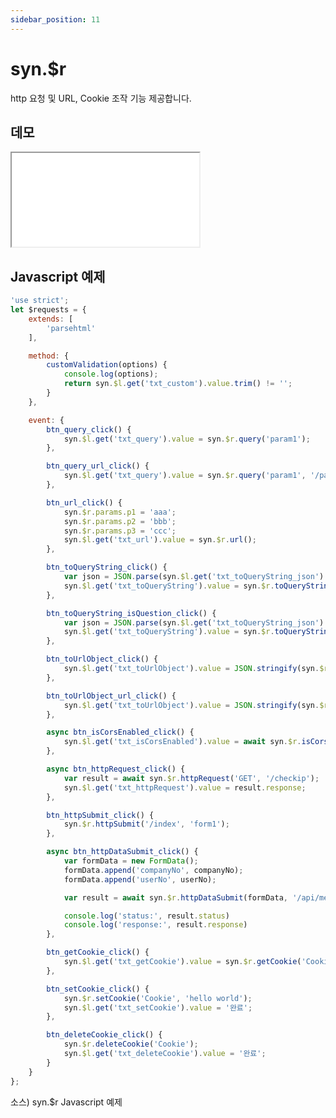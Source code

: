 ```yaml
---
sidebar_position: 11
---
```


# syn.$r

http 요청 및 URL, Cookie 조작 기능 제공합니다.

## 데모

<iframe src="/sample/syn/requests.html?param1=p1&param2=p2&param3=p3" className="w:100% h:100vh"></iframe>

## Javascript 예제

```javascript
'use strict';
let $requests = {
    extends: [
        'parsehtml'
    ],

    method: {
        customValidation(options) {
            console.log(options);
            return syn.$l.get('txt_custom').value.trim() != '';
        }
    },

    event: {
        btn_query_click() {
            syn.$l.get('txt_query').value = syn.$r.query('param1');
        },

        btn_query_url_click() {
            syn.$l.get('txt_query').value = syn.$r.query('param1', '/page.html?param1=hello world&param2=url');
        },

        btn_url_click() {
            syn.$r.params.p1 = 'aaa';
            syn.$r.params.p2 = 'bbb';
            syn.$r.params.p3 = 'ccc';
            syn.$l.get('txt_url').value = syn.$r.url();
        },

        btn_toQueryString_click() {
            var json = JSON.parse(syn.$l.get('txt_toQueryString_json').value);
            syn.$l.get('txt_toQueryString').value = syn.$r.toQueryString(json);
        },

        btn_toQueryString_isQuestion_click() {
            var json = JSON.parse(syn.$l.get('txt_toQueryString_json').value);
            syn.$l.get('txt_toQueryString').value = syn.$r.toQueryString(json, true);
        },

        btn_toUrlObject_click() {
            syn.$l.get('txt_toUrlObject').value = JSON.stringify(syn.$r.toUrlObject());
        },

        btn_toUrlObject_url_click() {
            syn.$l.get('txt_toUrlObject').value = JSON.stringify(syn.$r.toUrlObject('/page.html?param1=hello world&param2=url'));
        },

        async btn_isCorsEnabled_click() {
            syn.$l.get('txt_isCorsEnabled').value = await syn.$r.isCorsEnabled('sample.json');
        },

        async btn_httpRequest_click() {
            var result = await syn.$r.httpRequest('GET', '/checkip');
            syn.$l.get('txt_httpRequest').value = result.response;
        },

        btn_httpSubmit_click() {
            syn.$r.httpSubmit('/index', 'form1');
        },

        async btn_httpDataSubmit_click() {
            var formData = new FormData();
            formData.append('companyNo', companyNo);
            formData.append('userNo', userNo);

            var result = await syn.$r.httpDataSubmit(formData, '/api/message-sender/SendPost');

            console.log('status:', result.status)
            console.log('response:', result.response)
        },

        btn_getCookie_click() {
            syn.$l.get('txt_getCookie').value = syn.$r.getCookie('Cookie');
        },

        btn_setCookie_click() {
            syn.$r.setCookie('Cookie', 'hello world');
            syn.$l.get('txt_setCookie').value = '완료';
        },

        btn_deleteCookie_click() {
            syn.$r.deleteCookie('Cookie');
            syn.$l.get('txt_deleteCookie').value = '완료';
        }
    }
};

```
소스) syn.$r Javascript 예제